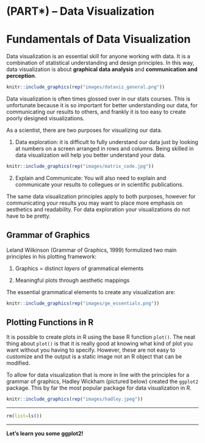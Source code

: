 # (PART\*) -- Data Visualization {-}

# Fundamentals of Data Visualization

Data visualization is an essential skill for anyone working with data. It is a combination of statistical understanding and design principles. In this way, data visualization is about **graphical data analysis** and **communication and perception**.

```r
knitr::include_graphics(rep("images/dataviz_general.png"))
```

Data visualization is often times glossed over in our stats courses. This is unfortunate because it is so important for better understanding our data, for communicating our results to others, and frankly it is too easy to create poorly designed visualizations. 

As a scientist, there are two purposes for visualizing our data. 

1) Data exploration: it is difficult to fully understand our data just by looking at numbers on a screen arranged in rows and columns. Being skilled in data visualization will help you better understand your data.

```r
knitr::include_graphics(rep("images/matrix_code.jpg"))
```

2) Explain and Communicate: You will also need to explain and communicate your results to collegues or in scientific publications. 

The same data visualization principles apply to both purposes, however for communicating your results you may want to place more emphasis on aesthetics and readability. For data exploration your visualizations do not have to be pretty.

## Grammar of Graphics

Leland Wilkinson (Grammar of Graphics, 1999) formulized two main principles in his plotting framework:

1) Graphics = distinct *layers* of grammatical elements

2) Meaningful plots through aesthetic mappings

The essential grammatical elements to create any visualization are:

```r
knitr::include_graphics(rep("images/ge_essentials.png"))
```

## Plotting Functions in R

It is possible to create plots in R using the base R function `plot()`. The neat thing about `plot()` is that it is really good at knowing what kind of plot you want without you having to specify. However, these are not easy to customize and the output is a static image not an R object that can be modified. 

To allow for data visualization that is more in line with the principles for a grammar of graphics, Hadley Wickham (pictured below) created the `ggplot2` package. This by far the most popular package for data visualization in R.

```r
knitr::include_graphics(rep("images/hadley.jpeg"))
```

********

```r
rm(list=ls())
```

********

**Let's learn you some ggplot2!**

